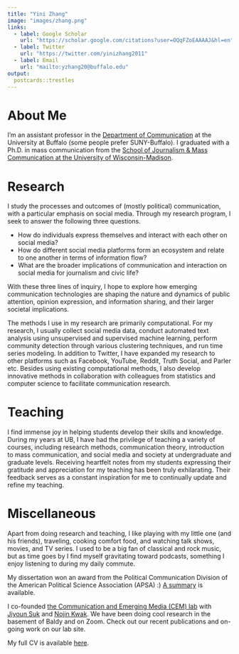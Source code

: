 ```yaml
---
title: "Yini Zhang"
image: "images/zhang.png"
links:
  - label: Google Scholar
    url: "https://scholar.google.com/citations?user=OQqFZoEAAAAJ&hl=en"
  - label: Twitter
    url: "https://twitter.com/yinizhang2011"
  - label: Email
    url: "mailto:yzhang20@buffalo.edu"
output:
  postcards::trestles
---
```


# About Me

I'm an assistant professor in the [Department of Communication](http://www.buffalo.edu/cas/communication.html) at the University at Buffalo (some people prefer SUNY-Buffalo). I graduated with a Ph.D. in mass communication from the [School of Journalism & Mass Communication at the University of Wisconsin-Madison](https://journalism.wisc.edu). 

# Research 

I study the processes and outcomes of (mostly political) communication, with a particular emphasis on social media. Through my research program, I seek to answer the following three questions.

+ How do individuals express themselves and interact with each other on social media? 
+ How do different social media platforms form an ecosystem and relate to one another in terms of information flow? 
+ What are the broader implications of communication and interaction on social media for journalism and civic life? 

With these three lines of inquiry, I hope to explore how emerging communication technologies are shaping the nature and dynamics of public attention, opinion expression, and information sharing, and their larger societal implications.

<!-- I have authored academic articles on a variety of topics, such as how social media actors assemble their followers, how social media amplify obscure actors and peripheral groups, and how social media public opinion can be imagined and measured. My research has explored political issues ranging from mass shootings and gun control, immigration, the #MeToo movement, Donald Trump's social media use, QAnon, to the Russian IRA disinformation campaign. -->

The methods I use in my research are primarily computational. For my research, I usually collect social media data, conduct automated text analysis using unsupervised and supervised machine learning, perform community detection through various clustering techniques, and run time series modeling. In addition to Twitter, I have expanded my research to other platforms such as Facebook, YouTube, Reddit, Truth Social, and Parler etc. Besides using existing computational methods, I also develop innovative methods in collaboration with colleagues from statistics and computer science to facilitate communication research. 

# Teaching

I find immense joy in helping students develop their skills and knowledge. During my years at UB, I have had the privilege of teaching a variety of courses, including research methods, communication theory, introduction to mass communication, and social media and society at undergraduate and graduate levels. Receiving heartfelt notes from my students expressing their gratitude and appreciation for my teaching has been truly exhilarating. Their feedback serves as a constant inspiration for me to continually update and refine my teaching.

# Miscellaneous 

Apart from doing research and teaching, I like playing with my little one (and his friends), traveling, cooking comfort food, and watching talk shows, movies, and TV series. I used to be a big fan of classical and rock music, but as time goes by I find myself gravitating toward podcasts, something I enjoy listening to during my daily commute. 

My dissertation won an award from the Political Communication Division of the American Political Science Association (APSA) :) [A summary](files/A Network Approach Summary.pdf) is available.

I co-founded [the Communication and Emerging Media (CEM) lab](https://cemlab.github.io/) with [Jiyoun Suk](https://comm.uconn.edu/person/jiyoun-suk/) and [Nojin Kwak](https://scholar.google.com/citations?user=Wp2p7ksAAAAJ&hl=en). We have been doing cool research in the basement of Baldy and on Zoom. Check out our recent publications and on-going work on our lab site.

My full CV is available [here](files/ZHANG_CV_Mar23.pdf).

